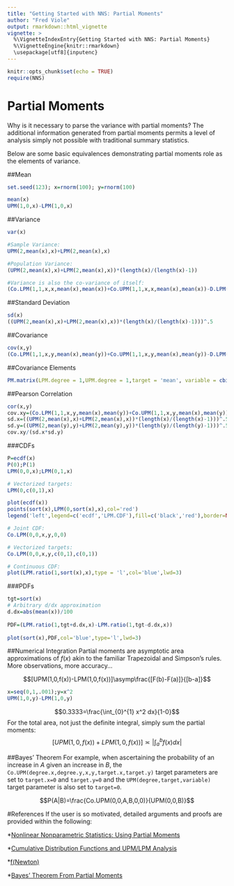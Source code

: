 ---
title: "Getting Started with NNS: Partial Moments"
author: "Fred Viole"
output: rmarkdown::html_vignette
vignette: >
  %\VignetteIndexEntry{Getting Started with NNS: Partial Moments}
  %\VignetteEngine{knitr::rmarkdown}
  \usepackage[utf8]{inputenc}
---

```{r setup, include=FALSE}
knitr::opts_chunk$set(echo = TRUE)
require(NNS)
```

# Partial Moments

Why is it necessary to parse the variance with partial moments?  The additional information generated from partial moments permits a level of analysis simply not possible with traditional summary statistics.

Below are some basic equivalences demonstrating partial moments role as the elements of variance.

##Mean
```{r mean}
set.seed(123); x=rnorm(100); y=rnorm(100)

mean(x)
UPM(1,0,x)-LPM(1,0,x)
```

##Variance
```{r variance}
var(x)

#Sample Variance:
UPM(2,mean(x),x)+LPM(2,mean(x),x)

#Population Variance:
(UPM(2,mean(x),x)+LPM(2,mean(x),x))*(length(x)/(length(x)-1))

#Variance is also the co-variance of itself:
(Co.LPM(1,1,x,x,mean(x),mean(x))+Co.UPM(1,1,x,x,mean(x),mean(x))-D.LPM(1,1,x,x,mean(x),mean(x))-D.UPM(1,1,x,x,mean(x),mean(x)))*(length(x)/(length(x)-1))
```


##Standard Deviation
```{r stdev}
sd(x)
((UPM(2,mean(x),x)+LPM(2,mean(x),x))*(length(x)/(length(x)-1)))^.5
```

##Covariance
```{r covariance}
cov(x,y)
(Co.LPM(1,1,x,y,mean(x),mean(y))+Co.UPM(1,1,x,y,mean(x),mean(y))-D.LPM(1,1,x,y,mean(x),mean(y))-D.UPM(1,1,x,y,mean(x),mean(y)))*(length(x)/(length(x)-1))
```

##Covariance Elements
```{r cov_dec}
PM.matrix(LPM.degree = 1,UPM.degree = 1,target = 'mean', variable = cbind(x,y), pop.adj = TRUE)
```

##Pearson Correlation
```{r pearson}
cor(x,y)
cov.xy=(Co.LPM(1,1,x,y,mean(x),mean(y))+Co.UPM(1,1,x,y,mean(x),mean(y))-D.LPM(1,1,x,y,mean(x),mean(y))-D.UPM(1,1,x,y,mean(x),mean(y)))*(length(x)/(length(x)-1))
sd.x=((UPM(2,mean(x),x)+LPM(2,mean(x),x))*(length(x)/(length(x)-1)))^.5
sd.y=((UPM(2,mean(y),y)+LPM(2,mean(y),y))*(length(y)/(length(y)-1)))^.5
cov.xy/(sd.x*sd.y)
```

###CDFs
```{r cdfs}
P=ecdf(x)
P(0);P(1)
LPM(0,0,x);LPM(0,1,x)

# Vectorized targets:
LPM(0,c(0,1),x)

plot(ecdf(x))
points(sort(x),LPM(0,sort(x),x),col='red')
legend('left',legend=c('ecdf','LPM.CDF'),fill=c('black','red'),border=NA,bty='n')

# Joint CDF:
Co.LPM(0,0,x,y,0,0)

# Vectorized targets:
Co.LPM(0,0,x,y,c(0,1),c(0,1))

# Continuous CDF:
plot(LPM.ratio(1,sort(x),x),type = 'l',col='blue',lwd=3)
```


###PDFs
```{r pdfs}
tgt=sort(x)
# Arbitrary d/dx approximation
d.dx=abs(mean(x))/100
  
PDF=(LPM.ratio(1,tgt+d.dx,x)-LPM.ratio(1,tgt-d.dx,x))
  
plot(sort(x),PDF,col='blue',type='l',lwd=3)
```

##Numerical Integration
Partial moments are asymptotic area approximations of $f(x)$ akin to the familiar Trapezoidal and Simpson's rules.  More observations, more accuracy...

$$[UPM(1,0,f(x))-LPM(1,0,f(x))]\asymp\frac{[F(b)-F(a)]}{[b-a]}$$

```{r numerical integration}
x=seq(0,1,.001);y=x^2
UPM(1,0,y)-LPM(1,0,y)
```

$$0.3333=\frac{\int_{0}^{1} x^2 dx}{1-0}$$
For the total area, not just the definite integral, simply sum the partial moments:
$$[UPM(1,0,f(x))+LPM(1,0,f(x))]\asymp\left\lvert{\int_{a}^{b} f(x)dx}\right\rvert$$

##Bayes' Theorem
For example, when ascertaining the probability of an increase in $A$ given an increase in $B$, the `Co.UPM(degree.x,degree.y,x,y,target.x,target.y)` target parameters are set to `target.x=0` and `target.y=0` and the `UPM(degree,target,variable)` target parameter is also set to `target=0`.

$$P(A|B)=\frac{Co.UPM(0,0,A,B,0,0)}{UPM(0,0,B)}$$

#References
If the user is so motivated, detailed arguments and proofs are provided within the following:

*[Nonlinear Nonparametric Statistics: Using Partial Moments](http://a.co/5bpHvUg)

*[Cumulative Distribution Functions and UPM/LPM Analysis](https://ssrn.com/abstract=2148482)

*[f(Newton)](https://ssrn.com/abstract=2186471)

*[Bayes' Theorem From Partial Moments](https://github.com/OVVO-Financial/NNS/blob/NNS-Beta-Version/examples/Bayes'%20Theorem%20From%20Partial%20Moments.pdf)
